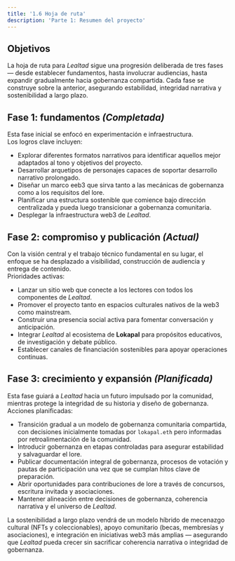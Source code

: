 ```yaml
---
title: '1.6 Hoja de ruta'
description: 'Parte 1: Resumen del proyecto'
---
```


## Objetivos

La hoja de ruta para *Lealtad* sigue una progresión deliberada de tres fases — desde establecer fundamentos, hasta involucrar audiencias, hasta expandir gradualmente hacia gobernanza compartida. Cada fase se construye sobre la anterior, asegurando estabilidad, integridad narrativa y sostenibilidad a largo plazo.

## Fase 1: fundamentos *(Completada)*

Esta fase inicial se enfocó en experimentación e infraestructura.  
Los logros clave incluyen:
- Explorar diferentes formatos narrativos para identificar aquellos mejor adaptados al tono y objetivos del proyecto.
- Desarrollar arquetipos de personajes capaces de soportar desarrollo narrativo prolongado.
- Diseñar un marco eeb3 que sirva tanto a las mecánicas de gobernanza como a los requisitos del lore.
- Planificar una estructura sostenible que comience bajo dirección centralizada y pueda luego transicionar a gobernanza comunitaria.
- Desplegar la infraestructura web3 de *Lealtad*.

## Fase 2: compromiso y publicación *(Actual)*

Con la visión central y el trabajo técnico fundamental en su lugar, el enfoque se ha desplazado a visibilidad, construcción de audiencia y entrega de contenido.  
Prioridades activas:
- Lanzar un sitio web que conecte a los lectores con todos los componentes de *Lealtad*.
- Promover el proyecto tanto en espacios culturales nativos de la web3 como mainstream.
- Construir una presencia social activa para fomentar conversación y anticipación.
- Integrar *Lealtad* al ecosistema de **Lokapal** para propósitos educativos, de investigación y debate público.
- Establecer canales de financiación sostenibles para apoyar operaciones continuas.

## Fase 3: crecimiento y expansión *(Planificada)*

Esta fase guiará a *Lealtad* hacia un futuro impulsado por la comunidad, mientras protege la integridad de su historia y diseño de gobernanza.  
Acciones planificadas:
- Transición gradual a un modelo de gobernanza comunitaria compartida, con decisiones inicialmente tomadas por `lokapal.eth` pero informadas por retroalimentación de la comunidad.
- Introducir gobernanza en etapas controladas para asegurar estabilidad y salvaguardar el lore.
- Publicar documentación integral de gobernanza, procesos de votación y pautas de participación una vez que se cumplan hitos clave de preparación.
- Abrir oportunidades para contribuciones de lore a través de concursos, escritura invitada y asociaciones.
- Mantener alineación entre decisiones de gobernanza, coherencia narrativa y el universo de *Lealtad*.

La sostenibilidad a largo plazo vendrá de un modelo híbrido de mecenazgo cultural (NFTs y coleccionables), apoyo comunitario (becas, membresías y asociaciones), e integración en iniciativas web3 más amplias — asegurando que *Lealtad* pueda crecer sin sacrificar coherencia narrativa o integridad de gobernanza.
